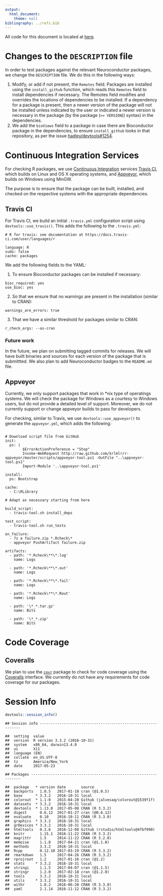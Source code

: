 ```yaml
---
output:
  html_document:
    theme: null
bibliography: ../refs.bib
---
```




All code for this document is located at [here](https://raw.githubusercontent.com/muschellij2/neuroc/master/continuous_integration/index.R).

# Changes to the `DESCRIPTION` file
In order to test packages against the relevant Neuroconductor packages, we change the `DESCRIPTION` file.  We do this in the following ways:

1. Modify, or add if not present, the `Remotes` field. Packages are installed using the `install_github` function, which reads this `Remotes` field to install dependencies if necessary. The Remotes field modifies and overrides the locations of dependencies to be installed. If a dependency for a package is present, then a newer version of the package will not be installed unless indicated by the user or indicated a newer version is necessary in the package (by the package (`>= VERSION`)) syntax) in the dependencies.
2. We add the `bioViews` field to a package in case there are Bioconductor package in the dependencies, to ensure `install_github` looks in that repository, as per the issue [hadley/devtools#1254](https://github.com/hadley/devtools/issues/1254).


# Continuous Integration Services

For checking R packages, we use [Continuous Integration](https://en.wikipedia.org/wiki/Continuous_integration) services [Travis CI](https://travis-ci.org/), which builds on Linux and OS X operating systems, and [Appveyor](https://www.appveyor.com/), which builds on Windows using MinGW.  

The purpose is to ensure that the package can be built, installed, and checked on the respective systems with the appropriate dependencies.  

## Travis CI
For Travis CI, we build an initial `.travis.yml` configuration script using `devtools::use_travis()`.   This adds the following to the `.travis.yml`:

```
# R for travis: see documentation at https://docs.travis-ci.com/user/languages/r

language: R
sudo: false
cache: packages
```

We add the following fields to the YAML:

1.  To ensure Bioconductor packages can be installed if necessary:

```
bioc_required: yes
use_bioc: yes
```

2.  So that we ensure that no warnings are present in the installation (similar to CRAN):
```
warnings_are_errors: true
```

3.  That we have a similar threshold for packages similar to CRAN:

```
r_check_args: --as-cran
```

### Future work
In the future, we plan on submitting tagged commits for releases.  We will have built binaries and sources for each version of the package that is submittted.  We also plan to add Neuroconductor badges to the `README.md` file.  


## Appveyor 

Currently, we only support packages that work in *nix type of operatings systems.  We will check the package for Windows as a courtesy to Windows users, but do not provide a detailed level of support.  Moreover, we do not currently support or change appveyor builds to pass for developers.  

For checking, similar to Travis, we use `devtools::use_appveyor()` to generate the `appveyor.yml`, which adds the following:

```

# Download script file from GitHub
init:
  ps: |
        $ErrorActionPreference = "Stop"
        Invoke-WebRequest http://raw.github.com/krlmlr/r-appveyor/master/scripts/appveyor-tool.ps1 -OutFile "..\appveyor-tool.ps1"
        Import-Module '..\appveyor-tool.ps1'

install:
  ps: Bootstrap

cache:
  - C:\RLibrary

# Adapt as necessary starting from here

build_script:
  - travis-tool.sh install_deps

test_script:
  - travis-tool.sh run_tests

on_failure:
  - 7z a failure.zip *.Rcheck\*
  - appveyor PushArtifact failure.zip

artifacts:
  - path: '*.Rcheck\**\*.log'
    name: Logs

  - path: '*.Rcheck\**\*.out'
    name: Logs

  - path: '*.Rcheck\**\*.fail'
    name: Logs

  - path: '*.Rcheck\**\*.Rout'
    name: Logs

  - path: '\*_*.tar.gz'
    name: Bits

  - path: '\*_*.zip'
    name: Bits
```

# Code Coverage

## Coveralls 
We plan to use the [`covr`](https://github.com/jimhester/covr) package to check for code coverage using the [Coveralls](https://coveralls.io/) interface.  We currently do not have any requirements for code coverage for our packages.

# Session Info


```r
devtools::session_info()
```

```
## Session info -------------------------------------------------------------
```

```
##  setting  value                       
##  version  R version 3.3.2 (2016-10-31)
##  system   x86_64, darwin13.4.0        
##  ui       X11                         
##  language (EN)                        
##  collate  en_US.UTF-8                 
##  tz       America/New_York            
##  date     2017-05-23
```

```
## Packages -----------------------------------------------------------------
```

```
##  package   * version date       source                            
##  backports   1.0.5   2017-01-18 cran (@1.0.5)                     
##  base      * 3.3.2   2016-10-31 local                             
##  colorout  * 1.1-0   2015-04-20 Github (jalvesaq/colorout@1539f1f)
##  datasets  * 3.3.2   2016-10-31 local                             
##  devtools  * 1.13.0  2017-05-08 CRAN (R 3.3.2)                    
##  digest      0.6.12  2017-01-27 cran (@0.6.12)                    
##  evaluate    0.10    2016-10-11 CRAN (R 3.3.0)                    
##  graphics  * 3.3.2   2016-10-31 local                             
##  grDevices * 3.3.2   2016-10-31 local                             
##  htmltools   0.3.6   2016-12-08 Github (rstudio/htmltools@4fbf990)
##  knitr       1.15.1  2016-11-22 CRAN (R 3.3.2)                    
##  magrittr    1.5     2014-11-22 CRAN (R 3.2.0)                    
##  memoise     1.1.0   2017-04-21 cran (@1.1.0)                     
##  methods     3.3.2   2016-10-31 local                             
##  Rcpp        0.12.10 2017-03-19 CRAN (R 3.3.2)                    
##  rmarkdown   1.5     2017-04-26 CRAN (R 3.3.2)                    
##  rprojroot   1.2     2017-01-16 cran (@1.2)                       
##  stats     * 3.3.2   2016-10-31 local                             
##  stringi     1.1.5   2017-04-07 cran (@1.1.5)                     
##  stringr     1.2.0   2017-02-18 cran (@1.2.0)                     
##  tools       3.3.2   2016-10-31 local                             
##  utils     * 3.3.2   2016-10-31 local                             
##  withr       1.0.2   2016-06-20 CRAN (R 3.3.0)                    
##  yaml        2.1.14  2016-11-12 CRAN (R 3.3.2)
```
